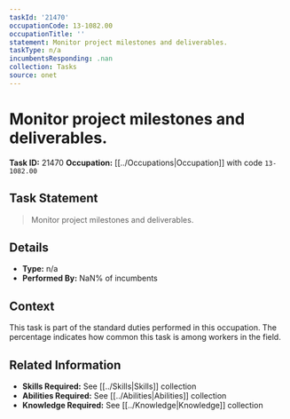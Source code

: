 ```yaml
---
taskId: '21470'
occupationCode: 13-1082.00
occupationTitle: ''
statement: Monitor project milestones and deliverables.
taskType: n/a
incumbentsResponding: .nan
collection: Tasks
source: onet
---
```

# Monitor project milestones and deliverables.

**Task ID:** 21470
**Occupation:** [[../Occupations|Occupation]] with code `13-1082.00`

## Task Statement

> Monitor project milestones and deliverables.

## Details

- **Type:** n/a
- **Performed By:** NaN% of incumbents

## Context

This task is part of the standard duties performed in this occupation. The percentage indicates how common this task is among workers in the field.

## Related Information

- **Skills Required:** See [[../Skills|Skills]] collection
- **Abilities Required:** See [[../Abilities|Abilities]] collection
- **Knowledge Required:** See [[../Knowledge|Knowledge]] collection
